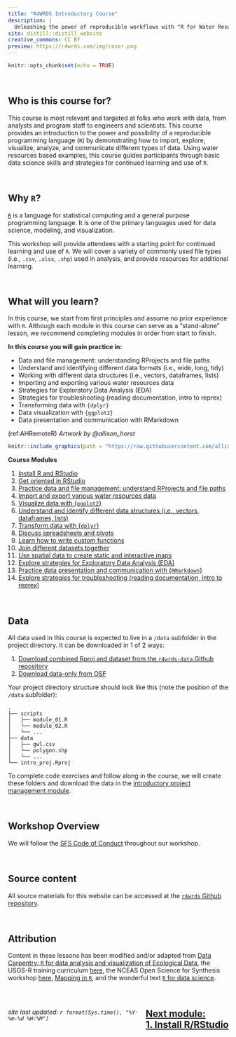 ```yaml
---
title: "R4WRDS Introductory Course"
description: |
  Unleashing the power of reproducible workflows with "R for Water Resources Data Science" (R 4 WRDS).
site: distill::distill_website
creative_commons: CC BY
preview: https://r4wrds.com/img/cover.png
---
```


```r
knitr::opts_chunk$set(echo = TRUE)
```
<style>
  .title{
    display: none;
  }
</style>

<br>


## Who is this course for?

This course is most relevant and targeted at folks who work with data, from analysts and program staff to engineers and scientists. This course provides an introduction to the power and possibility of a reproducible programming language (`R`) by demonstrating how to import, explore, visualize, analyze, and communicate different types of data. Using water resources based examples, this course guides participants through basic data science skills and strategies for continued learning and use of `R`.

<br> 

## Why `R`?

[`R`](https://www.r-project.org/) is a language for statistical computing and a general purpose programming language. It is one of the primary languages used for data science, modeling, and visualization. 

This workshop will provide attendees with a starting point for continued learning and use of `R`. We will cover a variety of commonly used file types (i.e., `.csv`, `.xlsx`, `.shp`) used in analysis, and provide resources for additional learning.

<br>

## What will you learn?

In this course, we start from first principles and assume no prior experience with `R`. Although each module in this course can serve as a "stand-alone" lesson, we recommend completing modules in order from start to finish.

**In this course you will gain practice in: **

 - Data and file management: understanding RProjects and file paths
 - Understand and identifying different data formats (i.e., wide, long, tidy)
 - Working with different data structures (i.e., vectors, dataframes, lists) 
 - Importing and exporting various water resources data
 - Strategies for Exploratory Data Analysis (EDA)
 - Strategies for troubleshooting (reading documentation, intro to reprex)
 - Transforming data with `{dplyr}`
 - Data visualization with `{ggplot2}`
 - Data presentation and communication with RMarkdown


(ref:AHRemoteR) *Artwork by @allison_horst*

```r

knitr::include_graphics(path = "https://raw.githubusercontent.com/allisonhorst/stats-illustrations/master/rstats-artwork/monster_support.jpg")

```

:::obj

**Course Modules**

1. [Install R and RStudio](m_install_R.html)  
2. [Get oriented in RStudio](m_getting_started.html)  
3. [Practice data and file management: understand RProjects and file paths](m_project_management.html) 
4. [Import and export various water resources data](m_importing_and_exporting_data.html)   
5. [Visualize data with {`ggplot2`}](m_ggplot.html)   
6. [Understand and identify different data structures (i.e., vectors, dataframes, lists)](m_data_structures.html)    
7. [Transform data with {`dplyr`}](m_dplyr.html)    
8. [Discuss spreadsheets and pivots](m_pivots.html)    
9. [Learn how to write custom functions](m_functions.html)  
10. [Join different datasets together](m_joins.html)  
11. [Use spatial data to create static and interactive maps](m_intro_mapmaking.html)  
12. [Explore strategies for Exploratory Data Analysis (EDA)](m_exploratory_DA.html)  
13. [Practice data presentation and communication with {`RMarkdown`}](m_intro_Rmarkdown.html)  
14. [Explore strategies for troubleshooting (reading documentation, intro to reprex)](m_troubleshooting.html)  


:::

<br>

## Data

All data used in this course is expected to live in a `/data` subfolder in the project directory. It can be downloaded in 1 of 2 ways:

1. [Download combined Rproj and dataset from the `r4wrds-data` Github repository](https://github.com/r4wrds/r4wrds-data/raw/main/r4wds_proj.zip)
2. [Download data-only from OSF](https://osf.io/d7qse/download)  

Your project directory structure should look like this (note the position of the `/data` subfolder):

```
.
├── scripts
│   ├── module_01.R
│   └── module_02.R
│   └── ...
├── data
│   ├── gwl.csv
│   └── polygon.shp
│   └── ...
└── intro_proj.Rproj
```

To complete code exercises and follow along in the course, we will create these folders and download the data in the [introductory project management module](m_project_management.html#use-project-workflows). 

<br>


## Workshop Overview

We will follow the [SFS Code of Conduct](https://freshwater-science.org/about/society-governance/code-of-conduct) throughout our workshop.


<br>

## Source content

All source materials for this website can be accessed at the [`r4wrds` Github repository](https://github.com/r4wrds/r4wrds).  

<br>


## Attribution

Content in these lessons has been modified and/or adapted from [Data Carpentry: `R` for data analysis and visualization of Ecological Data](https://datacarpentry.org/R-ecology-lesson/index.html), the USGS-R training curriculum [here](https://github.com/USGS-R/training-curriculum), the NCEAS Open Science for Synthesis workshop [here](https://nceas.github.io/oss-2017/index.html), [Mapping in `R`](https://ryanpeek.org/mapping-in-R-workshop/), and the wonderful text [`R` for data science](https://github.com/hadley/r4ds).


<br> 

<link rel="stylesheet" href="https://maxcdn.bootstrapcdn.com/bootstrap/4.0.0/css/bootstrap.min.css" integrity="sha384-Gn5384xqQ1aoWXA+058RXPxPg6fy4IWvTNh0E263XmFcJlSAwiGgFAW/dAiS6JXm" crossorigin="anonymous">

<a href="m_install_R.html" class="btn btn-secondary" style="float: right;">Next module:<br>1. Install R/RStudio</a>  
---

*site last updated: ```r format(Sys.time(), "%Y-%m-%d %H:%M")```*
